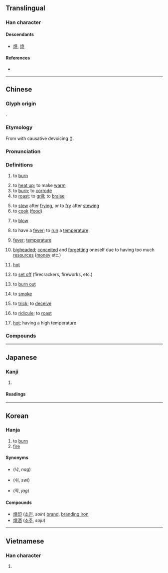 {{also|焼|烧}}
{{character info/new}}
==Translingual==
{{Han simplified forms|燒|焼|烧}}

===Han character===
{{Han char|rn=86|rad=火|as=12|sn=16|four=94811|canj=FGGU|ids=⿰火堯}}

====Descendants====
* [[焼]], [[烧]]

====References====
* {{Han ref|kx=0683.080|dkj=19420|dj=1095.080|hdz=32231.070|uh=71D2|ud=29138|bh=BF4E|bd=48974}}

----

==Chinese==
{{zh-forms|s=烧|alt=焼}}

===Glyph origin===
{{Han etym}}
{{Han compound|火|堯|c1=s|c2=p|t1=fire|ls=psc}}.

===Etymology===
From {{och-l|蕘|firewood; fuel}} with causative devoicing ({{zh-ref|Schuessler, 2007}}).

===Pronunciation===
{{zh-pron
|m=shāo
|m-s=sao1
|c=siu1
|c-t=siau1
|g=seu1
|h=pfs=sêu;gd=sau1
|j=sau1
|md=siĕu
|mn=sio/siau
|mn_note=sio - vernacular; siau - literary
|mn-t=siê1/sio1
|mn-t_note=siê1 - Chaozhou; sio1 - Shantou
|w=1sau
|x=shau1
|mc=y
|oc=y
|cat=v,n,m:a,g:a,h:a,j:a,mn:a
}}

===Definitions===
{{zh-hanzi}}

# to [[burn]]
#: {{zh-x|燃燒|to burn}}
# to [[heat up]]; to make [[warm]]
# to [[burn]]; to [[corrode]]
# to [[roast]]; to [[grill]]; to [[braise]]
#: {{zh-x|燒肉|[[siu yuk]]}}
# to [[stew]] after [[fry]]ing, or to [[fry]] after [[stew]]ing
# to [[cook]] ([[food]])
# {{lb|zh|of a fuse}} to [[blow]]
# {{lb|zh|medicine}} to have a [[fever]]; to [[run]] a [[temperature]]
# {{lb|zh|medicine}} [[fever]]; [[temperature]]
# {{lb|zh|colloquial}} [[bigheaded]]; [[conceited]] and [[forgetting]] oneself due to having too much [[resource]]s ([[money]] etc.)
#: {{zh-x|哎-呦{you}，你 看看{kan}。隔壁 那{nèi} 誰{shéi}，燒 得{de} 都 不知道.姓.什麼 了，把 那{nèi} 點兒{r} 錢 到處{chu} 亂 花。|Oh, look at [him/her]. The neighbor you-know-who, has '''lost clearheadedness to keep the money''', spend that a little money on everywhere.|M-UIB }}
# {{lb|zh|Zhongyuan Mandarin|Lanyin Mandarin|Gan|Hakka|Jin|Min Nan|Min Bei}} [[hot]] {{gloss|having a high temperature}}
#: {{zh-x|燒水|tr='''sio1''' zui2|'''hot''' water|MN-T}}
# {{lb|zh|Cantonese}} to [[set off]] (firecrackers, fireworks, etc.)
#: {{zh-x|燒 炮{paau3}仗{zoeng6-2}|to '''set off''' firecrackers|C}}
#: {{zh-x|燒 煙花|to '''set off''' fireworks|C}}
# {{lb|zh|Cantonese|electronics}} to [[burn out]]
# {{lb|zh|Sichuan}} to [[smoke]]
# {{lb|zh|Sichuan}} to [[trick]]; to [[deceive]]
# {{lb|zh|Sichuan}} to [[ridicule]]; to [[roast]]
# {{lb|zh|Min Nan}} [[hot]]; having a high temperature

===Compounds===
{{zh-der|紅燒|紅燒肉|火燒兒|燒杯|燒餅|燒菜|燒飯|燒高香|燒鍋|燒焊|燒化|燒荒|燒毀|燒火|燒鹼|燒結|燒酒|燒炕|燒烤|燒墾|燒料|燒賣|燒瓶|燒殺搶掠|燒傷|燒香|燒心|燒窯|燒紙|燒灼|不伏燒埋|不服燒埋|串燒|二度燒傷|交趾燒|割燒|叉燒|叉燒包|吃燒餅|堆花燒酒|完全燃燒|屠燒|山田燒墾|延燒|引火燒身|怒火中燒|惹火燒身|扛子火燒|揀佛燒香|摧燒|槓子火燒|湯燒火熱|火燒|火燒屁股|火燒心|火燒火燎|火燒眉毛|火燒祆廟|火燒車|火燒雲|灼燒|灼背燒頂|烙燒餅|焚燒|煮鶴燒琴|燃燒|燒丹鍊汞|燒冷灶|燒刀子|燒利市|燒包|燒喇嘛|燒埋|燒埋錢|燒夷彈|燒尾|燒春|燒果|燒水|燒活|燒火焜|燒焦|燒煉|燒王船|燒眉之急|燒石膏|燒箱庫|燒紙引鬼|燒肉|燒臘|燒葬|燒藍|燒豬|燒銲|燒錄|燒錄器|燒錄機|燒頭香|燒餅歌|燒香磕頭|燒鴨子|燜燒鍋|發燒|發燒友|發燒客|發燒度|發高燒|白燒|磕頭燒香|裡外發燒|赤舌燒城|退燒|酥燒|釉燒|野燒|銅鑼燒|鍛燒|鐵板燒|飢火燒腸|馮諼燒券|高燒|麥燒|火燒坪}}

{{zh-cat|Elementary}}

----

==Japanese==
{{ja-kanji forms|焼|燒}}

===Kanji===
{{ja-kanji|grade=|rs=火12|shin=焼}}

# {{defn|lang=ja|sort=火12}}

====Readings====
{{ja-readings
|goon=しょう<せう
|kanon=しょう<せう
|kun=や-く, や-ける
}}

----

==Korean==

===Hanja===
{{ko-hanja|hangeul=[[소]]|eumhun=|rv=so|mr=so|y=so}}

# to [[burn]]
# [[fire]]

====Synonyms====
* {{l|ko|烙}} (낙, ''nag'')
* {{l|ko|焠}} (쉬, ''swi'')
* {{l|ko|灼}} (작, ''jag'')

====Compounds====
* [[燒印]] ([[소인]], ''soin'') [[brand]], [[branding iron]]
* [[燒酒]] ([[소주]], ''soju'')

----

==Vietnamese==

===Han character===
{{vi-hantu|[[thiêu]], [[thiu]], [[sao]]|rs=火12}}

# {{defn|lang=vi|sort=火12}}